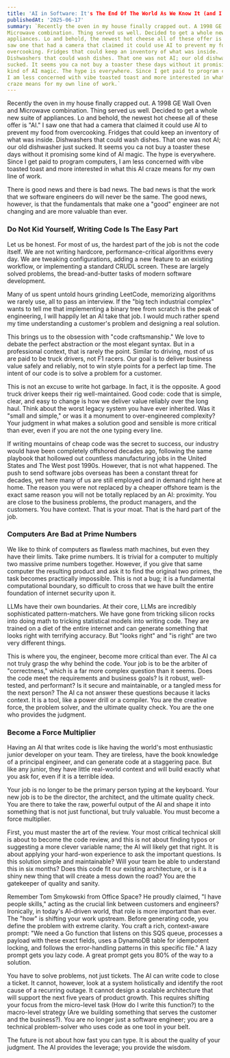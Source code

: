 ```yaml
---
title: 'AI in Software: It's The End Of The World As We Know It (and I Feel Fine!)'
publishedAt: '2025-06-17'
summary: `Recently the oven in my house finally crapped out. A 1998 GE Wall Oven and
Microwave combination. Thing served us well. Decided to get a whole new suite of
appliances. Lo and behold, the newest hot cheese all of these offer is "AI." I
saw one that had a camera that claimed it could use AI to prevent my food from
overcooking. Fridges that could keep an inventory of what was inside.
Dishwashers that could wash dishes. That one was not AI; our old dishwasher just
sucked. It seems you ca not buy a toaster these days without it promising some
kind of AI magic. The hype is everywhere. Since I get paid to program computers,
I am less concerned with vibe toasted toast and more interested in what this AI
craze means for my own line of work.`
---
```


Recently the oven in my house finally crapped out. A 1998 GE Wall Oven and
Microwave combination. Thing served us well. Decided to get a whole new suite of
appliances. Lo and behold, the newest hot cheese all of these offer is "AI." I
saw one that had a camera that claimed it could use AI to prevent my food from
overcooking. Fridges that could keep an inventory of what was inside.
Dishwashers that could wash dishes. That one was not AI; our old dishwasher just
sucked. It seems you ca not buy a toaster these days without it promising some
kind of AI magic. The hype is everywhere. Since I get paid to program computers,
I am less concerned with vibe toasted toast and more interested in what this AI
craze means for my own line of work.

There is good news and there is bad news. The bad news is that the work that we
software engineers do will never be the same. The good news, however, is that
the fundamentals that make one a "good" engineer are not changing and are more
valuable than ever.

### Do Not Kid Yourself, Writing Code Is The Easy Part

Let us be honest. For most of us, the hardest part of the job is not the code
itself. We are not writing hardcore, performance-critical algorithms every day.
We are tweaking configurations, adding a new feature to an existing workflow, or
implementing a standard CRUDL screen. These are largely solved problems, the
bread-and-butter tasks of modern software development.

Many of us spent untold hours grinding LeetCode, memorizing algorithms we rarely
use, all to pass an interview. If the "big tech industrial complex" wants to
tell me that implementing a binary tree from scratch is the peak of engineering,
I will happily let an AI take that job. I would much rather spend my time
understanding a customer's problem and designing a real solution.

This brings us to the obsession with "code craftsmanship." We love to debate the
perfect abstraction or the most elegant syntax. But in a professional context,
that is rarely the point. Similar to driving, most of us are paid to be truck
drivers, not F1 racers. Our goal is to deliver business value safely and
reliably, not to win style points for a perfect lap time. The intent of our code
is to solve a problem for a customer.

This is not an excuse to write hot garbage. In fact, it is the opposite. A good
truck driver keeps their rig well-maintained. Good code: code that is simple,
clear, and easy to change is how we deliver value reliably over the long haul.
Think about the worst legacy system you have ever inherited. Was it "small and
simple," or was it a monument to over-engineered complexity? Your judgment in
what makes a solution good and sensible is more critical than ever, even if you
are not the one typing every line.

If writing mountains of cheap code was the secret to success, our industry would
have been completely offshored decades ago, following the same playbook that
hollowed out countless manufacturing jobs in the United States and The West post
1990s. However, that is not what happened. The push to send software jobs
overseas has been a constant threat for decades, yet here many of us are still
employed and in demand right here at home. The reason you were not replaced by a
cheaper offshore team is the exact same reason you will not be totally replaced
by an AI: proximity. You are close to the business problems, the product
managers, and the customers. You have context. That is your moat. That is the
hard part of the job.

### Computers Are Bad at Prime Numbers

We like to think of computers as flawless math machines, but even they have
their limits. Take prime numbers. It is trivial for a computer to multiply two
massive prime numbers together. However, if you give that same computer the
resulting product and ask it to find the original two primes, the task becomes
practically impossible. This is not a bug; it is a fundamental computational
boundary, so difficult to cross that we have built the entire foundation of
internet security upon it.

LLMs have their own boundaries. At their core, LLMs are
incredibly sophisticated pattern-matchers. We have gone from tricking silicon
rocks into doing math to tricking statistical models into writing code. They are
trained on a diet of the entire internet and can generate something that looks
right with terrifying accuracy. But "looks right" and "is right" are two very
different things.

This is where you, the engineer, become more critical than ever. The AI ca not
truly grasp the why behind the code. Your job is to be the arbiter of
"correctness," which is a far more complex question than it seems. Does the code
meet the requirements and business goals? Is it robust, well-tested, and
performant? Is it secure and maintainable, or a tangled mess for the next
person? The AI ca not answer these questions because it lacks context. It is a
tool, like a power drill or a compiler. You are the creative force, the problem
solver, and the ultimate quality check. You are the one who provides the
judgment.

### Become a Force Multiplier

Having an AI that writes code is like having the world's most enthusiastic
junior developer on your team. They are tireless, have the book knowledge of a
principal engineer, and can generate code at a staggering pace. But like any
junior, they have little real-world context and will build exactly what you ask
for, even if it is a terrible idea.

Your job is no longer to be the primary person typing at the keyboard. Your new
job is to be the director, the architect, and the ultimate quality check. You
are there to take the raw, powerful output of the AI and shape it into something
that is not just functional, but truly valuable. You must become a force
multiplier.

First, you must master the art of the review. Your most critical technical skill
is about to become the code review, and this is not about finding typos or
suggesting a more clever variable name; the AI will likely get that right. It is
about applying your hard-won experience to ask the important questions. Is this
solution simple and maintainable? Will your team be able to understand this in
six months? Does this code fit our existing architecture, or is it a shiny new
thing that will create a mess down the road? You are the gatekeeper of quality
and sanity.

Remember Tom Smykowski from Office Space? He proudly claimed, "I have people
skills," acting as the crucial link between customers and engineers? Ironically,
in today's AI-driven world, that role is more important than ever. The "how" is
shifting your work upstream. Before generating code, you define the problem with
extreme clarity. You craft a rich, context-aware prompt: "We need a Go function
that listens on this SQS queue, processes a payload with these exact fields,
uses a DynamoDB table for idempotent locking, and follows the error-handling
patterns in this specific file." A lazy prompt gets you lazy code. A great
prompt gets you 80% of the way to a solution.

You have to solve problems, not just tickets. The AI can write code to close a
ticket. It cannot, however, look at a system holistically and identify the root
cause of a recurring outage. It cannot design a scalable architecture that will
support the next five years of product growth. This requires shifting your focus
from the micro-level task (How do I write this function?) to the macro-level
strategy (Are we building something that serves the customer and the
business?). You are no longer just a software engineer; you are a technical
problem-solver who uses code as one tool in your belt.

The future is not about how fast you can type. It is about the quality of your
judgment. The AI provides the leverage; you provide the wisdom.
